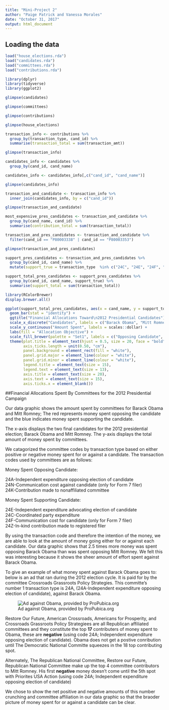 ```yaml
---
title: "Mini-Project 2"
author: "Paige Patrick and Vanessa Morales"
date: "October 31, 2017"
output: html_document
---
```



## Loading the data


```r
load("house_elections.rda")
load("candidates.rda")
load("committees.rda")
load("contributions.rda")
```


```r
library(dplyr)
library(tidyverse)
library(ggplot2)
```

```r
glimpse(candidates)
```

```r
glimpse(committees)
```

```r
glimpse(contributions)
```

```r
glimpse(house_elections)
```


```r
transaction_info <- contributions %>%
  group_by(transaction_type, cand_id) %>%
  summarise(transaction_total = sum(transaction_amt))

glimpse(transaction_info)
```

```r
candidates_info <- candidates %>%
  group_by(cand_id, cand_name)

candidates_info <- candidates_info[,c("cand_id", "cand_name")]

glimpse(candidates_info)
```

```r
transaction_and_candidate <- transaction_info %>%
  inner_join(candidates_info, by = c("cand_id"))

glimpse(transaction_and_candidate)
```

```r
most_expensive_pres_candidates <- transaction_and_candidate %>%
  group_by(cand_name, cand_id) %>%
  summarise(contribution_total = sum(transaction_total))
```

```r
transaction_and_pres_candidates <- transaction_and_candidate %>%
  filter(cand_id == "P80003338" | cand_id == "P80003353")

glimpse(transaction_and_pres_candidates)
```

```r
support_pres_candidates <- transaction_and_pres_candidates %>%
  group_by(cand_id, cand_name) %>%
  mutate(support_true = transaction_type  %in% c("24C", "24E", "24F", "24K", "24Z"))
```

```r
support_total_pres_candidates <- support_pres_candidates %>%
  group_by(cand_id, cand_name, support_true) %>%
  summarise(support_total = sum(transaction_total))
```

```r
library(RColorBrewer)
display.brewer.all()
```

```r
ggplot(support_total_pres_candidates, aes(x = cand_name, y = support_total, fill = support_true)) +
  geom_bar(stat = "identity") +
  ggtitle("Financial Allocations Toward\n2012 Presidential Candidates") +
  scale_x_discrete("Candidates", labels = c("Barack Obama", "Mitt Romney")) + 
  scale_y_continuous("Amount Spent", labels = scales::dollar) +
  labs(fill = "Allocation Objective") +
  scale_fill_brewer(palette = "Set1", labels = c("Opposing Candidate", "Supporting Candidate")) +
  theme(plot.title = element_text(hjust = 0.5, size = 20, face = "bold"),
        axis.ticks.length = unit(0.50, "cm"),
        panel.background = element_rect(fill = "white"),
        panel.grid.major = element_line(colour = "white"),
        panel.grid.minor = element_line(colour = "white"),
        legend.title = element_text(size = 15), 
        legend.text = element_text(size = 13),
        axis.title = element_text(size = 20),
        axis.text = element_text(size = 15),
        axis.ticks.x = element_blank())
```

##Financial Allocations Spent By Committees for the 2012 Presidential Campaign 
``
``

Our data graphic shows the amount spent by committees for Barack Obama and Mitt Romney; The red represents money spent opposing the candidate and the blue indicates money spent supporting the candidate. 

The x-axis displays the two final candidates for the 2012 presidential election; Barack Obama and Mitt Romney.  The y-axis displays the total amount of money spent by committees.  

We catagorized the committee codes by transaction type based on either positive or negative money spent for or against a candidate. 
The transaction codes used by committees are as follows:

Money Spent Opposing Candidate:

24A-Independent expenditure opposing election of candidate  
24N-Communication cost against candidate (only for Form 7 filer)  
24K-Contribution made to nonaffiliated committee  

Money Spent Supporting Candidate:

24E-Independent expenditure advocating election of candidate  
24C-Coordinated party expenditure  
24F-Communication cost for candidate (only for Form 7 filer)  
24Z-In-kind contribution made to registered filer  

By using the transaction code and therefore the intention of the money, we are able to look at the amount of money going either for or against each candidate.  Our data graphic shows that 2.5 times more money was spent opposing Barack Obama than was spent opposing Mitt Romney. We felt this was interesting because it shows the sheer amount of effort spent against Barack Obama. 

To give an example of what money spent against Barack Obama goes to: below is an ad that ran during the 2012 election cycle. It is paid for by the committee Crossroads Grassroots Policy Strategies.  This committe's number 1 transaction type is 24A, (24A-Independent expenditure opposing election of candidate), against Barack Obama. 

![Ad against Obama, provided by ProPubica.org](https://assets.propublica.org/legacy/images/_threeTwo800w/gps_tv_ad_390x260_120813.jpg "Anti-Obama Ad")

Restore Our Future, American Crossroads, Americans for Prosperity, and Crossroads Grassroots Policy Strategiees are all Republican affiliated committees and they constitute the top **17** contributers of money spent to Obama, these are **negative** (using code 24A; Independent expenditure opposing election of candidate). Obama does not get a postive conribution until The Democratic National Committe squeezes in the 18 top contributing spot.

Alternately, The Republican National Committee, Restore our Future, Republican National Committee make up the top 4 committee contributors to Mitt Romney. His first **negative** money doesn't come until the 5th spot with Priorites USA Action (using code 24A; Independent expenditure opposing election of candidate)

We chose to show the net positive and negative amounts of this number crunching and committee affiliation in our data graphic so that the braoder picture of money spent for or against a candidate can be clear. 









